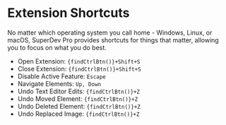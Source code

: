 
# Extension Shortcuts

No matter which operating system you call home - Windows, Linux, or macOS, SuperDev Pro provides shortcuts for things that matter, allowing you to focus on what you do best.

- Open Extension: <code>{findCtrlBtn()}+Shift+S</code>
- Close Extension: <code>{findCtrlBtn()}+Shift+S</code>
- Disable Active Feature: `Escape`
- Navigate Elements: `Up, Down`
- Undo Text Editor Edits: <code>{findCtrlBtn()}+Z</code>
- Undo Moved Element: <code>{findCtrlBtn()}+Z</code>
- Undo Deleted Element: <code>{findCtrlBtn()}+Z</code>
- Undo Replaced Image: <code>{findCtrlBtn()}+Z</code>
